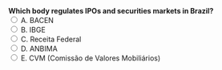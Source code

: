 ::: {.question-block}
<form onsubmit="event.preventDefault(); checkAnswer('module1_mcq_q43')" data-correct-answer="E"> 
  <strong style="display: block;">Which body regulates IPOs and securities markets in Brazil?</strong> 
  <label><input type="radio" name="module1_mcq_q43" value="A"> A. BACEN</label><br>
  <label><input type="radio" name="module1_mcq_q43" value="B"> B. IBGE</label><br>
  <label><input type="radio" name="module1_mcq_q43" value="C"> C. Receita Federal</label><br>
  <label><input type="radio" name="module1_mcq_q43" value="D"> D. ANBIMA</label><br>
  <label><input type="radio" name="module1_mcq_q43" value="E"> E. CVM (Comissão de Valores Mobiliários)</label><br>
</form> 

<div id="feedback-module1_mcq_q43" class="feedback" data-status="" style="display:none;"> 
✅ Correct: E. The CVM is the Brazilian equivalent of the SEC in regulating securities offerings. 
</div> 
:::
